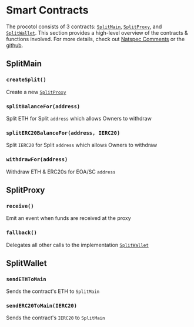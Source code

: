 
# Smart Contracts

The procotol consists of 3 contracts: [`SplitMain`](#splitmain), [`SplitProxy`](#splitproxy), and [`SplitWallet`](#splitwallet).
This section provides a high-level overview of the contracts & functions involved.
For more details, check out [Natspec Comments](/natspec/SplitMain) or the [github](https://github.com/0xSplits/splits).

## SplitMain

### `createSplit()`

Create a new [`SplitProxy`](#splitproxy)

### `splitBalanceFor(address)`

Split ETH for Split `address` which allows Owners to withdraw

### `splitERC20BalanceFor(address, IERC20)`

Split `IERC20` for Split `address` which allows Owners to withdraw

### `withdrawFor(address)`

Withdraw ETH & ERC20s for EOA/SC `address`

## SplitProxy

### `receive()`

Emit an event when funds are received at the proxy

### `fallback()`

Delegates all other calls to the implementation [`SplitWallet`](#splitwallet)

## SplitWallet

### `sendETHToMain`

Sends the contract's ETH to `SplitMain`

### `sendERC20ToMain(IERC20)`

Sends the contract's `IERC20` to `SplitMain`
